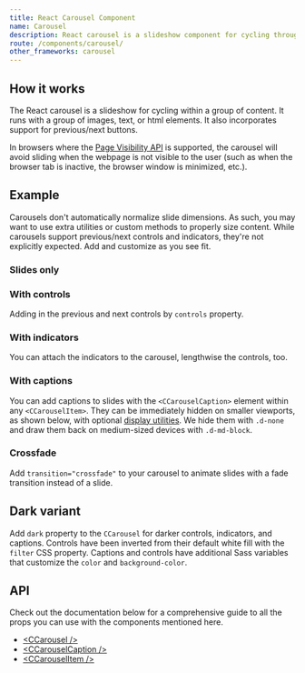 ```yaml
---
title: React Carousel Component
name: Carousel
description: React carousel is a slideshow component for cycling through elements—images or slides of text—like a carousel.
route: /components/carousel/
other_frameworks: carousel
---
```


## How it works

The React carousel is a slideshow for cycling within a group of content. It runs with a group of images, text, or html elements. It also incorporates support for previous/next buttons.

In browsers where the [Page Visibility API](https://www.w3.org/TR/page-visibility/) is supported, the carousel will avoid sliding when the webpage is not visible to the user (such as when the browser tab is inactive, the browser window is minimized, etc.).

## Example

Carousels don't automatically normalize slide dimensions. As such, you may want to use extra utilities or custom methods to properly size content. While carousels support previous/next controls and indicators, they're not explicitly expected. Add and customize as you see fit.

### Slides only


<ExampleSnippet code={CarouselSlidesOnlyExampleTS} componentName="React Carousel">
  <CarouselSlidesOnlyExample />
</ExampleSnippet>

### With controls

Adding in the previous and next controls by `controls` property.


<ExampleSnippet code={CarouselWithControlsExampleTS} componentName="React Carousel">
  <CarouselWithControlsExample />
</ExampleSnippet>

### With indicators

You can attach the indicators to the carousel, lengthwise the controls, too.


<ExampleSnippet code={CarouselWithIndicatorsExampleTS} componentName="React Carousel">
  <CarouselWithIndicatorsExample />
</ExampleSnippet>

### With captions

You can add captions to slides with the `<CCarouselCaption>` element within any `<CCarouselItem>`. They can be immediately hidden on smaller viewports, as shown below, with optional [display utilities](https://coreui.io/4.0/utilities/display). We hide them with `.d-none` and draw them back on medium-sized devices with `.d-md-block`.


<ExampleSnippet code={CarouselWithCaptionsExampleTS} componentName="React Carousel">
  <CarouselWithCaptionsExample />
</ExampleSnippet>

### Crossfade

Add `transition="crossfade"` to your carousel to animate slides with a fade transition instead of a slide.


<ExampleSnippet code={CarouselCrossfadeExampleTS} componentName="React Carousel">
  <CarouselCrossfadeExample />
</ExampleSnippet>

## Dark variant

Add `dark` property to the `CCarousel` for darker controls, indicators, and captions. Controls have been inverted from their default white fill with the `filter` CSS property. Captions and controls have additional Sass variables that customize the `color` and `background-color`.


<ExampleSnippet code={CarouselDarkVariantExampleTS} componentName="React Carousel">
  <CarouselDarkVariantExample />
</ExampleSnippet>

## API

Check out the documentation below for a comprehensive guide to all the props you can use with the components mentioned here.

- [&lt;CCarousel /&gt;](./api/#ccarousel)
- [&lt;CCarouselCaption /&gt;](./api/#ccarouselcaption)
- [&lt;CCarouselItem /&gt;](./api/#ccarouselitem)
